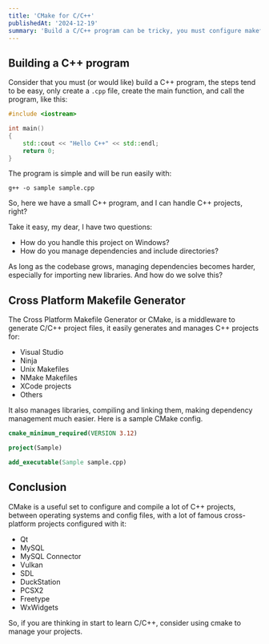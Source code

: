 ```yaml
---
title: 'CMake for C/C++'
publishedAt: '2024-12-19'
summary: 'Build a C/C++ program can be tricky, you must configure makefiles for the project for unix systems or visual studio projects. How about delegate this task to CMake?'
---
```


## Building a C++ program

Consider that you must (or would like) build a C++ program, the steps tend to be easy, only create a `.cpp` file, create the main function, and call the program, like this:

```cpp
#include <iostream>

int main()
{
    std::cout << "Hello C++" << std::endl;
    return 0;
}
```

The program is simple and will be run easily with:

`g++ -o sample sample.cpp`

So, here we have a small C++ program, and I can handle C++ projects, right?

Take it easy, my dear, I have two questions:

- How do you handle this project on Windows?
- How do you manage dependencies and include directories?

As long as the codebase grows, managing dependencies becomes harder, especially for importing new libraries.
And how do we solve this?

## Cross Platform Makefile Generator

The Cross Platform Makefile Generator or CMake, is a middleware to generate C/C++ project files, it easily generates and manages C++ projects for:

- Visual Studio
- Ninja
- Unix Makefiles
- NMake Makefiles
- XCode projects
- Others

It also manages libraries, compiling and linking them, making dependency management much easier.
Here is a sample CMake config.

```cmake
cmake_minimum_required(VERSION 3.12)

project(Sample)

add_executable(Sample sample.cpp)
```

## Conclusion

CMake is a useful set to configure and compile a lot of C++ projects, between operating systems and config files, with a lot of famous cross-platform projects configured with it:

- Qt
- MySQL
- MySQL Connector
- Vulkan
- SDL
- DuckStation
- PCSX2
- Freetype
- WxWidgets

So, if you are thinking in start to learn C/C++, consider using cmake to manage your projects.

